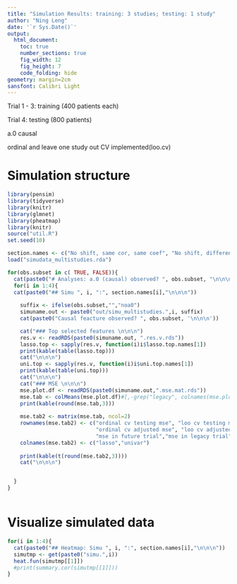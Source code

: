 ```yaml
---
title: "Simulation Results: training: 3 studies; testing: 1 study"
author: "Ning Leng"
date: '`r Sys.Date()`'
output: 
  html_document:
    toc: true
    number_sections: true
    fig_width: 12
    fig_height: 7
    code_folding: hide
geometry: margin=2cm
sansfont: Calibri Light
---
```


Trial 1 - 3: training (400 patients each)

Trial 4: testing (800 patients)

a.0 causal

ordinal and 
leave one study out CV implemented(loo.cv)

# Simulation structure
```r
library(pensim)
library(tidyverse)
library(knitr)
library(glmnet)
library(pheatmap)
library(knitr)
source("util.R")
set.seed(10)

section.names <- c("No shift, same cor, same coef", "No shift, different cor, same coef", "No shift, same cor, diff coef", "With shift, same cor, same coef")
load("simudata_multistudies.rda")


```







```r
for(obs.subset in c( TRUE, FALSE)){
  cat(paste0("# Analyses: a.0 (causal) observed? ", obs.subset, "\n\n\n"))
  for(i in 1:4){
  cat(paste0("## Simu ", i, ":", section.names[i],"\n\n\n"))
  
    suffix <- ifelse(obs.subset,"","noa0")
    simuname.out <- paste0("out/simu_multistudies.",i, suffix)
    cat(paste0("Causal feacture observed? ", obs.subset, '\n\n\n'))

    cat("### Top selected features \n\n\n")
    res.v <- readRDS(paste0(simuname.out, ".res.v.rds"))
    lasso.top <- sapply(res.v, function(i)i$lasso.top.names[1])
    print(kable(table(lasso.top)))
    cat("\n\n\n")
    uni.top <- sapply(res.v, function(i)i$uni.top.names[1])
    print(kable(table(uni.top)))
    cat("\n\n\n")
    cat("### MSE \n\n\n")
    mse.plot.df <- readRDS(paste0(simuname.out,".mse.mat.rds"))
    mse.tab <- colMeans(mse.plot.df)#[,-grep("legacy", colnames(mse.plot.df))]) 
    print(kable(round(mse.tab,3)))
    
    mse.tab2 <- matrix(mse.tab, ncol=2)
    rownames(mse.tab2) <- c("ordinal cv testing mse", "loo cv testing mse",
                            "ordinal cv adjusted mse", "loo cv adjusted mse",
                            "mse in future trial","mse in legacy trial")
    colnames(mse.tab2) <- c("lasso","univar")
    
    print(kable(t(round(mse.tab2,3))))
    cat("\n\n\n")


  }
}



```

# Visualize simulated data



```r
for(i in 1:4){
  cat(paste0("## Heatmap: Simu ", i, ":", section.names[i],"\n\n\n"))
  simutmp <- get(paste0("simu.",i))
  heat.fun(simutmp[[1]])
  #print(summary.cor(simutmp[[1]]))
}
```



